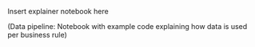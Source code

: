 Insert explainer notebook here

(Data pipeline: Notebook with example code explaining how data is used per business rule) 
